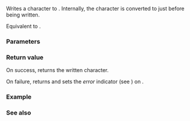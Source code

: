{{cpp/title|putchar}}
{{cpp/io/c/navbar}}
{{ddcl|header=cstdio|
int putchar( int ch );
}}
Writes a character {{c|ch}} to {{lc|stdout}}. Internally, the character is converted to {{c|unsigned char}} just before being written.

Equivalent to {{c|std::putc(ch, stdout)}}.

===Parameters===
{{par begin}}
{{par|ch|character to be written}}
{{par end}}

===Return value===
On success, returns the written character.

On failure, returns {{lc|EOF}} and sets the ''error'' indicator (see {{lc|std::ferror()}}) on {{lc|stdout}}.

===Example===
{{example
|code=
#include &lt;cstdio&gt;

int main()
{
    for (char c = 'a'; c != 'z'; ++c)
        std::putchar(c);

    // putchar return value is not equal to the argument
    int r = 0x1024;
    std::printf("\nr = 0x%x\n", r);
    r = std::putchar(r);
    std::printf("\nr = 0x%x\n", r);
}
|p=true
|output=
abcdefghijklmnopqrstuvwxy
r = 0x1024
$
r = 0x24
}}

===See also===
{{dsc begin}}
{{dsc inc|cpp/io/c/dsc fputc}}
{{dsc see c|c/io/putchar}}
{{dsc end}}

{{langlinks|de|es|fr|it|ja|pt|ru|zh}}